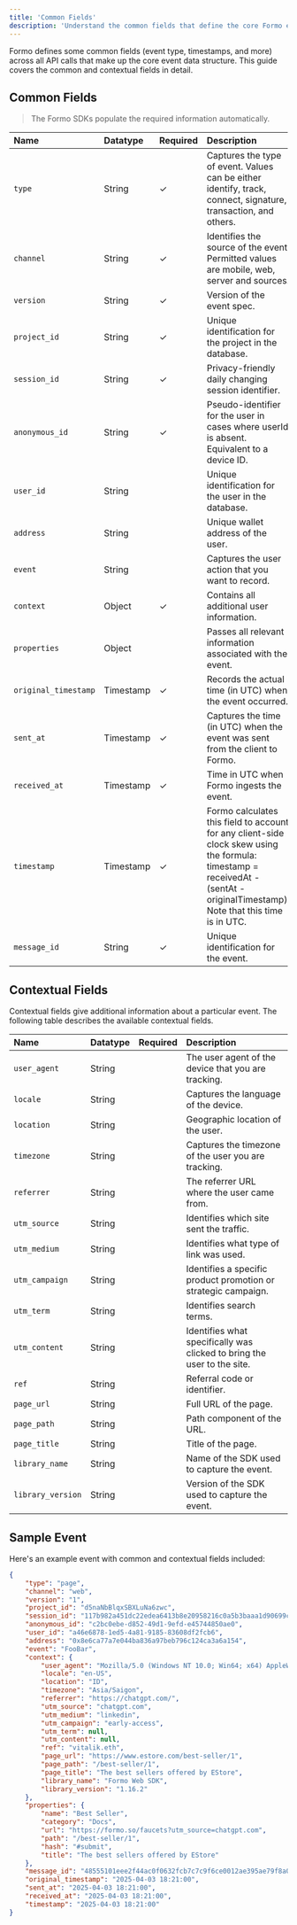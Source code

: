 ```yaml
---
title: 'Common Fields'
description: 'Understand the common fields that define the core Formo event data structure.'
---
```


Formo defines some common fields (event type, timestamps, and more) across all API calls that make up the core event data structure. 
This guide covers the common and contextual fields in detail.

## Common Fields

> The Formo SDKs populate the required information automatically.

| Name | Datatype | Required | Description |
|:-----|:----------|:---------|:------------|
| `type` | String | ✓ | Captures the type of event. Values can be either identify, track, connect, signature, transaction, and others. |
| `channel` | String | ✓ | Identifies the source of the event. Permitted values are mobile, web, server and sources. |
| `version` | String | ✓ | Version of the event spec. |
| `project_id` | String | ✓ | Unique identification for the project in the database. |
| `session_id` | String | ✓ | Privacy-friendly daily changing session identifier. |
| `anonymous_id` | String | ✓ | Pseudo-identifier for the user in cases where userId is absent. Equivalent to a device ID. |
| `user_id` | String |  | Unique identification for the user in the database. |
| `address` | String |  | Unique wallet address of the user. |
| `event` | String |  | Captures the user action that you want to record. |
| `context` | Object | ✓ | Contains all additional user information. |
| `properties` | Object |  | Passes all relevant information associated with the event. |
| `original_timestamp` | Timestamp | ✓ | Records the actual time (in UTC) when the event occurred.|
| `sent_at` | Timestamp | ✓ | Captures the time (in UTC) when the event was sent from the client to Formo.|
| `received_at` | Timestamp | ✓ | Time in UTC when Formo ingests the event. |
| `timestamp` | Timestamp | ✓ | Formo calculates this field to account for any client-side clock skew using the formula: timestamp = receivedAt - (sentAt - originalTimestamp). Note that this time is in UTC. |
| `message_id` | String | ✓ | Unique identification for the event.|

## Contextual Fields

Contextual fields give additional information about a particular event. The following table describes the available contextual fields.

| Name | Datatype | Required | Description |
|:-----|:----------|:---------|:------------|
| `user_agent` | String |  | The user agent of the device that you are tracking. |
| `locale` | String |  | Captures the language of the device. |
| `location` | String |  | Geographic location of the user. |
| `timezone` | String |  | Captures the timezone of the user you are tracking. |
| `referrer` | String |  | The referrer URL where the user came from. |
| `utm_source` | String |  | Identifies which site sent the traffic. |
| `utm_medium` | String |  | Identifies what type of link was used. |
| `utm_campaign` | String |  | Identifies a specific product promotion or strategic campaign. |
| `utm_term` | String |  | Identifies search terms. |
| `utm_content` | String |  | Identifies what specifically was clicked to bring the user to the site. |
| `ref` | String |  | Referral code or identifier. |
| `page_url` | String |  | Full URL of the page. |
| `page_path` | String |  | Path component of the URL. |
| `page_title` | String |  | Title of the page. |
| `library_name` | String |  | Name of the SDK used to capture the event. |
| `library_version` | String |  | Version of the SDK used to capture the event. |

## Sample Event

Here's an example event with common and contextual fields included:

```json
{
    "type": "page",
    "channel": "web",
    "version": "1",
    "project_id": "d5naNbBlqxSBXLuNa6zwc",
    "session_id": "117b982a451dc22edea6413b8e20958216c0a5b3baaa1d90699c42dbf4e74e33",    
    "anonymous_id": "c2bc0ebe-d852-49d1-9efd-e45744850ae0",
    "user_id": "a46e6878-1ed5-4a81-9185-83608df2fcb6",
    "address": "0x8e6ca77a7e044ba836a97beb796c124ca3a6a154",   
    "event": "FooBar", 
    "context": {
        "user_agent": "Mozilla/5.0 (Windows NT 10.0; Win64; x64) AppleWebKit/537.36 (KHTML, like Gecko) Chrome/132.0.0.0 Safari/537.36",
        "locale": "en-US",
        "location": "ID",
        "timezone": "Asia/Saigon",
        "referrer": "https://chatgpt.com/",
        "utm_source": "chatgpt.com",
        "utm_medium": "linkedin",
        "utm_campaign": "early-access",
        "utm_term": null,
        "utm_content": null,
        "ref": "vitalik.eth",
        "page_url": "https://www.estore.com/best-seller/1",
        "page_path": "/best-seller/1",
        "page_title": "The best sellers offered by EStore",
        "library_name": "Formo Web SDK",
        "library_version": "1.16.2"
    },
    "properties": {
        "name": "Best Seller",
        "category": "Docs",
        "url": "https://formo.so/faucets?utm_source=chatgpt.com",
        "path": "/best-seller/1",
        "hash": "#submit",
        "title": "The best sellers offered by EStore"
    },
    "message_id": "48555101eee2f44ac0f0632fcb7c7c9f6ce0012ae395ae79f8a0d515e4f5e41f",
    "original_timestamp": "2025-04-03 18:21:00",
    "sent_at": "2025-04-03 18:21:00",
    "received_at": "2025-04-03 18:21:00",
    "timestamp": "2025-04-03 18:21:00"
}
```